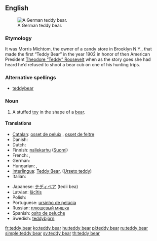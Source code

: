 ==English==
[[Image:Teddy bear 27.jpg|thumb|right|A German teddy bear.]]

===Etymology===
It was Morris Michtom, the owner of a candy store in Brooklyn N.Y., that made the first “Teddy Bear” in the year 1902 in honor of then American President [[w:Theodore Roosevelt|Theodore “Teddy” Roosevelt]] when as the story goes she had heard he’d refused to shoot a bear cub on one of his hunting trips.

===Alternative spellings===
* [[teddybear]]

===Noun===
{{en-noun|sg=[[teddy]] [[bear]]}}

# A stuffed [[toy]] in the shape of a [[bear]].

====Translations====
{{trans-top|a stuffed toy bear}}
* [[Catalan]]: [[osset de peluix]] {{m}}, [[osset de feltre]] {{m}}
* Danish: {{t|da|bamse}}
* Dutch: {{t-|nl|teddybeer|m}}
* Finnish: [[nallekarhu]] ([[:fi:nallekarhu|Suomi]])
* French: {{t+|fr|ours en peluche|m}}, {{t+|fr|nounours|m}}
* German: {{t+|de|Teddybär|m}}
* Hungarian: {{t+|hu|maci}}, {{t+|hu|mackó}}
* [[Interlingua]]: [[Teddy Bear]], ([[Urseto teddy]])
* Italian: {{t-|it|orsacchiotto|m}}
{{trans-mid}}
* Japanese: [[テディベア]] (tedii bea)
* Latvian: [[lācītis]]
* Polish: {{t+|pl|pluszowy miś}}
* Portuguese: [[ursinho de pelúcia]]
* Russian: [[плюшевый мишка]] {{m}}
* Spanish: [[osito de peluche]] {{m}}
* Swedish: [[teddybjörn]] {{c}}
{{trans-bottom}}

[[fr:teddy bear]]
[[ko:teddy bear]]
[[hu:teddy bear]]
[[pl:teddy bear]]
[[ru:teddy bear]]
[[simple:teddy bear]]
[[sv:teddy bear]]
[[th:teddy bear]]